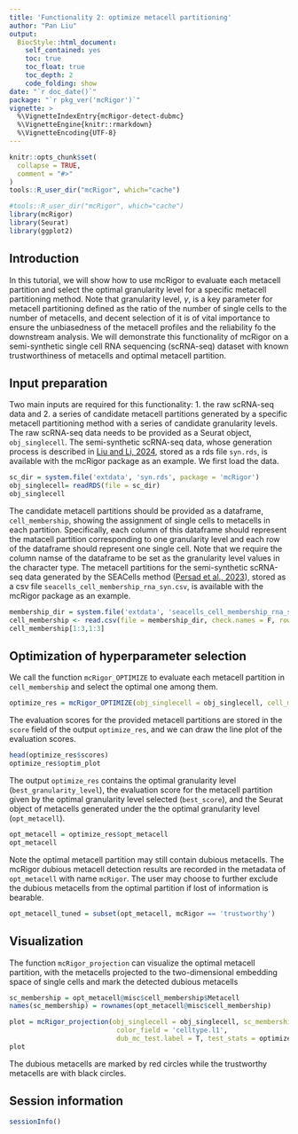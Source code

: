 ```yaml
---
title: 'Functionality 2: optimize metacell partitioning'
author: "Pan Liu"
output: 
  BiocStyle::html_document:
    self_contained: yes
    toc: true
    toc_float: true
    toc_depth: 2
    code_folding: show
date: "`r doc_date()`"
package: "`r pkg_ver('mcRigor')`"
vignette: >
  %\VignetteIndexEntry{mcRigor-detect-dubmc}
  %\VignetteEngine{knitr::rmarkdown}
  %\VignetteEncoding{UTF-8}  
---
```


```r
knitr::opts_chunk$set(
  collapse = TRUE,
  comment = "#>"
)
tools::R_user_dir("mcRigor", which="cache")
```

```r
#tools::R_user_dir("mcRigor", which="cache")
library(mcRigor)
library(Seurat)
library(ggplot2)
```

## Introduction

In this tutorial, we will show how to use mcRigor to evaluate each metacell partition and select the optimal granularity level for a specific metacell partitioning method. Note that granularity level, $\gamma$, is a key parameter for metacell partitioning defined as the ratio of the number of single cells to the number of metacells, and decent selection of it is of vital importance to ensure the unbiasedness of the metacell profiles and the reliability fo the downstream analysis. We will demonstrate this functionality of mcRigor on a semi-synthetic single cell RNA sequencing (scRNA-seq) dataset with known trustworthiness of metacells and optimal metacell partition.

## Input preparation

Two main inputs are required for this functionality: 1. the raw scRNA-seq data and 2. a series of candidate metacell partitions generated by a specific metacell partitioning method with a series of candidate granularity levels. The raw scRNA-seq data needs to be provided as a Seurat object, `obj_singlecell`. The semi-synthetic scRNA-seq data, whose generation process is described in [Liu and Li, 2024](https://www.biorxiv.org/content/10.1101/2024.10.30.621093v2), stored as a rds file `syn.rds`, is available with the mcRigor package as an example. We first load the data.
```r
sc_dir = system.file('extdata', 'syn.rds', package = 'mcRigor')
obj_singlecell= readRDS(file = sc_dir)
obj_singlecell
```
The candidate metacell partitions should be provided as a dataframe, `cell_membership`, showing the assignment of single cells to metacells in each partition. Specifically, each column of this dataframe should represent the matacell partition corresponding to one granularity level and each row of the dataframe should represent one single cell. Note that we require the column namse of the dataframe to be set as the granularity level values in the character type. The metacell partitions for the semi-synthetic scRNA-seq data generated by the SEACells method ([Persad et al., 2023](https://www.nature.com/articles/s41587-023-01716-9)), stored as a csv file `seacells_cell_membership_rna_syn.csv`, is available with the mcRigor package as an example.
```r
membership_dir = system.file('extdata', 'seacells_cell_membership_rna_syn.csv', package = 'mcRigor')
cell_membership <- read.csv(file = membership_dir, check.names = F, row.names = 1)
cell_membership[1:3,1:3]
```


## Optimization of hyperparameter selection

We call the function `mcRigor_OPTIMIZE` to evaluate each metacell partition in `cell_membership` and select the optimal one among them.
```r
optimize_res = mcRigor_OPTIMIZE(obj_singlecell = obj_singlecell, cell_membership = cell_membership[as.character(c(50:51))])
```
The evaluation scores for the provided metacell partitions are stored in the `score` field of the output `optimize_res`, and we can draw the line plot of the evaluation scores.
```r
head(optimize_res$scores)
optimize_res$optim_plot
```
The output `optimize_res` contains the optimal granularity level (`best_granularity_level`), the evaluation score for the metacell partition given by the optimal granularity level selected (`best_score`), and the Seurat object of metacells generated under the the optimal granularity level (`opt_metacell`).
```r
opt_metacell = optimize_res$opt_metacell
opt_metacell
```
Note the optimal metacell partition may still contain dubious metacells. The mcRigor dubious metacell detection results are recorded in the metadata of `opt_metacell` with name `mcRigor`. The user may choose to further exclude the dubious metacells from the optimal partition if lost of information is bearable. 
```r
opt_metacell_tuned = subset(opt_metacell, mcRigor == 'trustworthy')
```


## Visualization

The function `mcRigor_projection` can visualize the optimal metacell partition, with the metacells projected to the two-dimensional embedding space of single cells and mark the detected dubious metacells
```r
sc_membership = opt_metacell@misc$cell_membership$Metacell
names(sc_membership) = rownames(opt_metacell@misc$cell_membership)

plot = mcRigor_projection(obj_singlecell = obj_singlecell, sc_membership = sc_membership,
                           color_field = 'celltype.l1',
                           dub_mc_test.label = T, test_stats = optimize_res$TabMC, Thre = optimize_res$thre)
plot
```

The dubious metacells are marked by red circles while the trustworthy metacells are with black circles.



## Session information
```r
sessionInfo()
```
